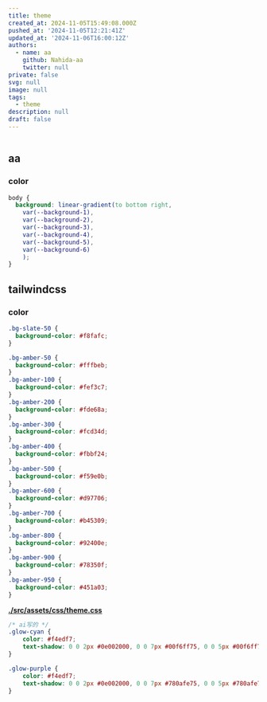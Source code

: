 ```yaml
---
title: theme
created_at: 2024-11-05T15:49:08.000Z
pushed_at: '2024-11-05T12:21:41Z'
updated_at: '2024-11-06T16:00:12Z'
authors:
  - name: aa
    github: Nahida-aa
    twitter: null
private: false
svg: null
image: null
tags:
  - theme
description: null
draft: false
---
```

```ts
```
## aa
### color
```css
body {
  background: linear-gradient(to bottom right,
    var(--background-1),
    var(--background-2),
    var(--background-3),
    var(--background-4),
    var(--background-5),
    var(--background-6)
    );
}
```
## tailwindcss

### color
```css
.bg-slate-50 {
  background-color: #f8fafc;
}

.bg-amber-50 {
  background-color: #fffbeb;
}
.bg-amber-100 {
  background-color: #fef3c7;
}
.bg-amber-200 {
  background-color: #fde68a;
}
.bg-amber-300 {
  background-color: #fcd34d;
}
.bg-amber-400 {
  background-color: #fbbf24;
}
.bg-amber-500 {
  background-color: #f59e0b;
}
.bg-amber-600 {
  background-color: #d97706;
}
.bg-amber-700 {
  background-color: #b45309;
}
.bg-amber-800 {
  background-color: #92400e;
}
.bg-amber-900 {
  background-color: #78350f;
}
.bg-amber-950 {
  background-color: #451a03;
}
```
**[./src/assets/css/theme.css](./src/assets/css/theme.css)**
```css
/* ai写的 */
.glow-cyan {
    color: #f4edf7;
    text-shadow: 0 0 2px #0e002000, 0 0 7px #00f6ff75, 0 0 5px #00f6ff75, 0 0 18px #00f6ff75;
}

.glow-purple {
    color: #f4edf7;
    text-shadow: 0 0 2px #0e002000, 0 0 7px #780afe75, 0 0 5px #780afe75, 0 0 18px #780afe75;
}
```
